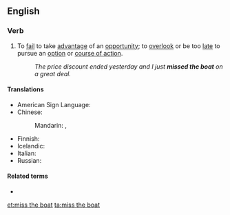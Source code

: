 ==English==

===Verb===
{{en-verb|misses the boat|missing the boat|missed the boat}}

# {{lb|en|intransitive}} To [[fail]] to take [[advantage]] of an [[opportunity]]; to [[overlook]] or be too [[late]] to pursue an [[option]] or [[course of action]].
#: ''The price discount ended yesterday and I just '''missed the boat''' on a great deal.''

====Translations====
{{trans-top|fail to take advantage of an opportunity}}
* American Sign Language: {{t|ase|(TRAIN) 1@NearHand-FingerUp-1@InsideChesthigh-FingerUp 1@NearHand-FingerForward-1@DistalInsideChesthigh-FingerForward A@Chest-PalmBack CirclesVert|tr=[[TRAIN GO SORRY]]}} <!-- apologies for the messy link; common ASL idiom, expressed as best I can -->
* Chinese:
*: Mandarin: {{t|cmn|錯過機會|sc=Hani}}, {{t|cmn|错过机会|tr=cuòguò jīhuì|sc=Hani}}
{{trans-mid}}
* Finnish: {{t+|fi|myöhästyä}} {{t+|fi|juna|alt=junasta}} {{qualifier|miss the train}}
* Icelandic: {{t|is|verða af tækifæri}}
* Italian: {{t|it|perdere il treno}}
* Russian: {{t+|ru|по́езд ушёл}} {{qualifier|lit.: the train is gone}}
{{trans-bottom}}

====Related terms====
* {{l|en|that ship has sailed}}

[[et:miss the boat]]
[[ta:miss the boat]]